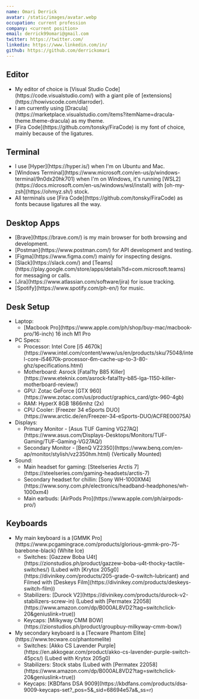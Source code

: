 ```yaml
---
name: Omari Derrick
avatar: /static/images/avatar.webp
occupation: current profession
company: <current position>
email: derrick99omari@gmail.com
twitter: https://twitter.com/
linkedin: https://www.linkedin.com/in/
github: https://github.com/derrickomari
---
```


## Editor

<ul>
  <li>
    My editor of choice is [Visual Studio Code](https://code.visualstudio.com/) with a giant pile of
    [extensions](https://howivscode.com/dlarroder).
  </li>
  <li>
    I am currently using
    [Dracula](https://marketplace.visualstudio.com/items?itemName=dracula-theme.theme-dracula) as my
    theme.
  </li>
  <li>
    [Fira Code](https://github.com/tonsky/FiraCode) is my font of choice, mainly because of the
    ligatures.
  </li>
</ul>

## Terminal

<ul>
  <li>I use [Hyper](https://hyper.is/) when I'm on Ubuntu and Mac.</li>
  <li>
    [Windows Terminal](https://www.microsoft.com/en-us/p/windows-terminal/9n0dx20hk701) when I'm on
    Windows, it's running [WSL2](https://docs.microsoft.com/en-us/windows/wsl/install) with
    [oh-my-zsh](https://ohmyz.sh/) stock.
  </li>
  <li>
    All terminals use [Fira Code](https://github.com/tonsky/FiraCode) as fonts because ligatures all
    the way.
  </li>
</ul>

## Desktop Apps

<ul>
  <li>[Brave](https://brave.com/) is my main browser for both browsing and development.</li>
  <li>[Postman](https://www.postman.com/) for API development and testing.</li>
  <li>[Figma](https://www.figma.com/) mainly for inspecting designs.</li>
  <li>
    [Slack](https://slack.com/) and
    [Teams](https://play.google.com/store/apps/details?id=com.microsoft.teams) for messaging or
    calls.
  </li>
  <li>[Jira](https://www.atlassian.com/software/jira) for issue tracking.</li>
  <li>[Spotify](https://www.spotify.com/ph-en/) for music.</li>
</ul>

## Desk Setup

<ul>
  <li>
    Laptop:
    <ul>
      <li>
        [Macbook Pro](https://www.apple.com/ph/shop/buy-mac/macbook-pro/16-inch) 16 inch M1 Pro
      </li>
    </ul>
  </li>
  <li>
    PC Specs:
    <ul>
      <li>
        Processor: Intel Core [i5
        4670k](https://www.intel.com/content/www/us/en/products/sku/75048/intel-core-i54670k-processor-6m-cache-up-to-3-80-ghz/specifications.html)
      </li>
      <li>
        Motherboard: Asrock [Fatal1ty B85
        Killer](https://www.eteknix.com/asrock-fatal1ty-b85-lga-1150-killer-motherboard-review/)
      </li>
      <li>
        GPU: Zotac GeForce [GTX 960](https://www.zotac.com/us/product/graphics_card/gtx-960-4gb)
      </li>
      <li>RAM: HyperX 8GB 1866mhz (2x)</li>
      <li>
        CPU Cooler: [Freezer 34 eSports
        DUO](https://www.arctic.de/en/Freezer-34-eSports-DUO/ACFRE00075A)
      </li>
    </ul>
  </li>
  <li>
    Displays:
    <ul>
      <li>
        Primary Monitor - [Asus TUF Gaming
        VG27AQ](https://www.asus.com/Displays-Desktops/Monitors/TUF-Gaming/TUF-Gaming-VG27AQ/)
      </li>
      <li>
        Secondary Monitor - [BenQ VZ2350](https://www.benq.com/en-ap/monitor/stylish/vz2350hm.html)
        (Vertically Mounted)
      </li>
    </ul>
  </li>
  <li>
    Sound:
    <ul>
      <li>
        Main headset for gaming: [Steelseries Arctis
        7](https://steelseries.com/gaming-headsets/arctis-7)
      </li>
      <li>
        Secondary headset for chillin: [Sony
        WH-1000XM4](https://www.sony.com.ph/electronics/headband-headphones/wh-1000xm4)
      </li>
      <li>Main earbuds: [AirPods Pro](https://www.apple.com/ph/airpods-pro/)</li>
    </ul>
  </li>
</ul>

## Keyboards

<ul>
  <li>
    My main keyboard is a [GMMK
    Pro](https://www.pcgamingrace.com/products/glorious-gmmk-pro-75-barebone-black) (White Ice)
    <ul>
      <li>
        Switches: [Gazzew Boba
        U4t](https://zionstudios.ph/product/gazzew-boba-u4t-thocky-tactile-switches/) (Lubed with
        [Krytox 205g0](https://divinikey.com/products/205-grade-0-switch-lubricant) and Filmed with
        [Deskeys Film](https://divinikey.com/products/deskeys-switch-film))
      </li>
      <li>
        Stabilizers: [Durock V2](https://divinikey.com/products/durock-v2-stabilizers-screw-in)
        (Lubed with [Permatex
        22058](https://www.amazon.com/dp/B000AL8VD2?tag=switchclick-20&geniuslink=true))
      </li>
      <li>
        Keycaps: [Milkyway CMM BOW](https://zionstudios.ph/product/groupbuy-milkyway-cmm-bow/)
      </li>
    </ul>
  </li>
  <li>
    My secondary keyboard is a [Tecware Phantom Elite](https://www.tecware.co/phantomelite)
    <ul>
      <li>
        Switches: [Akko CS Lavender
        Purple](https://en.akkogear.com/product/akko-cs-lavender-purple-switch-45pcs/) (Lubed with
        Krytox 205g0)
      </li>
      <li>
        Stabilizers: Stock stabs (Lubed with [Permatex
        22058](https://www.amazon.com/dp/B000AL8VD2?tag=switchclick-20&geniuslink=true))
      </li>
      <li>
        Keycaps: [KBDfans DSA
        9009](https://kbdfans.com/products/dsa-9009-keycaps-set?_pos=5&_sid=68694e57a&_ss=r)
      </li>
    </ul>
  </li>
</ul>

